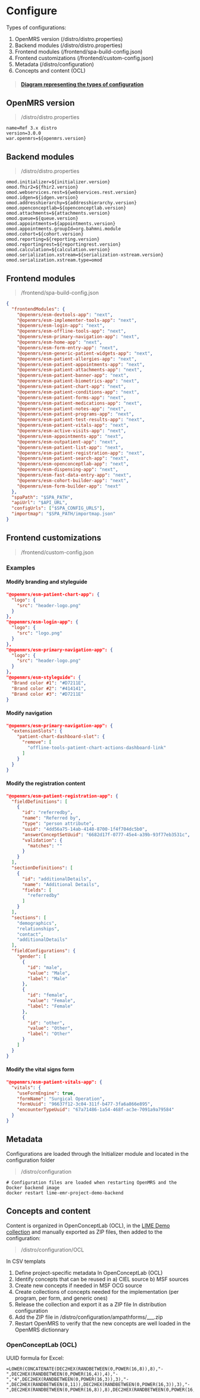 
# Configure

Types of configurations:
1. OpenMRS version (/distro/distro.properties)
2. Backend modules (/distro/distro.properties)
3. Frontend modules (/frontend/spa-build-config.json)
4. Frontend customizations (/frontend/custom-config.json)
5. Metadata (/distro/configuration) 
6. Concepts and content (OCL)

> #### [Diagram representing the types of configuration](https://docs.google.com/drawings/d/1FqoAuYAhWf-P8YAd18wHN-7yRBnAKEkrabBSGOCkWr8/edit?usp=sharing)


## OpenMRS version

> /distro/distro.properties

```shell
name=Ref 3.x distro
version=3.0.0
war.openmrs=${openmrs.version}
```
## Backend modules

> /distro/distro.properties

```shell
omod.initializer=${initializer.version}
omod.fhir2=${fhir2.version}
omod.webservices.rest=${webservices.rest.version}
omod.idgen=${idgen.version}
omod.addresshierarchy=${addresshierarchy.version}
omod.openconceptlab=${openconceptlab.version}
omod.attachments=${attachments.version}
omod.queue=${queue.version}
omod.appointments=${appointments.version}
omod.appointments.groupId=org.bahmni.module
omod.cohort=${cohort.version}
omod.reporting=${reporting.version}
omod.reportingrest=${reportingrest.version}
omod.calculation=${calculation.version}
omod.serialization.xstream=${serialization-xstream.version}
omod.serialization.xstream.type=omod
```
## Frontend modules

> /frontend/spa-build-config.json

```json
{
  "frontendModules": {
    "@openmrs/esm-devtools-app": "next",
    "@openmrs/esm-implementer-tools-app": "next",
    "@openmrs/esm-login-app": "next",
    "@openmrs/esm-offline-tools-app": "next",
    "@openmrs/esm-primary-navigation-app": "next",
    "@openmrs/esm-home-app": "next",
    "@openmrs/esm-form-entry-app": "next",
    "@openmrs/esm-generic-patient-widgets-app": "next",
    "@openmrs/esm-patient-allergies-app": "next",
    "@openmrs/esm-patient-appointments-app": "next",
    "@openmrs/esm-patient-attachments-app": "next",
    "@openmrs/esm-patient-banner-app": "next",
    "@openmrs/esm-patient-biometrics-app": "next",
    "@openmrs/esm-patient-chart-app": "next",
    "@openmrs/esm-patient-conditions-app": "next",
    "@openmrs/esm-patient-forms-app": "next",
    "@openmrs/esm-patient-medications-app": "next",
    "@openmrs/esm-patient-notes-app": "next",
    "@openmrs/esm-patient-programs-app": "next",
    "@openmrs/esm-patient-test-results-app": "next",
    "@openmrs/esm-patient-vitals-app": "next",
    "@openmrs/esm-active-visits-app": "next",
    "@openmrs/esm-appointments-app": "next",
    "@openmrs/esm-outpatient-app": "next",
    "@openmrs/esm-patient-list-app": "next",
    "@openmrs/esm-patient-registration-app": "next",
    "@openmrs/esm-patient-search-app": "next",
    "@openmrs/esm-openconceptlab-app": "next",
    "@openmrs/esm-dispensing-app": "next",
    "@openmrs/esm-fast-data-entry-app": "next",
    "@openmrs/esm-cohort-builder-app": "next",
    "@openmrs/esm-form-builder-app": "next"
  },
  "spaPath": "$SPA_PATH",
  "apiUrl": "$API_URL",
  "configUrls": ["$SPA_CONFIG_URLS"],
  "importmap": "$SPA_PATH/importmap.json"
}

```

## Frontend customizations

> /frontend/custom-config.json

### Examples

#### Modify branding and styleguide
```json
"@openmrs/esm-patient-chart-app": {
  "logo": {
    "src": "header-logo.png"
  }
},
"@openmrs/esm-login-app": {
  "logo": {
    "src": "logo.png"
  }
},
"@openmrs/esm-primary-navigation-app": {
  "logo": {
    "src": "header-logo.png"
  }
},
"@openmrs/esm-styleguide": {
  "Brand color #1": "#D7211E",
  "Brand color #2": "#414141",
  "Brand color #3": "#D7211E"
}
```

#### Modify navigation 
```json
"@openmrs/esm-primary-navigation-app": {
  "extensionSlots": {
    "patient-chart-dashboard-slot": {
      "remove": [
        "offline-tools-patient-chart-actions-dashboard-link"
      ]
    }
  }
}
```


#### Modify the registration content
```json
"@openmrs/esm-patient-registration-app": {
  "fieldDefinitions": [
    {
      "id": "referredby",
      "name": "Referred by",
      "type": "person attribute",
      "uuid": "4dd56a75-14ab-4148-8700-1f4f704dc5b0",
      "answerConceptSetUuid": "6682d17f-0777-45e4-a39b-93f77eb3531c",
      "validation": {
        "matches": ""
      }
    }
  ],
  "sectionDefinitions": [
    {
      "id": "additionalDetails",
      "name": "Additional Details",
      "fields": [
        "referredby"
      ]
    }
  ],
  "sections": [
    "demographics",
    "relationships",
    "contact",
    "additionalDetails"
  ],
  "fieldConfigurations": {
    "gender": [
      {
        "id": "male",
        "value": "Male",
        "label": "Male"
      },
      {
        "id": "female",
        "value": "Female",
        "label": "Female"
      },
      {
        "id": "other",
        "value": "Other",
        "label": "Other"
      }
    ]
  }
}
```

#### Modify the vital signs form
```json
"@openmrs/esm-patient-vitals-app": {
  "vitals": {
    "useFormEngine": true,
    "formName": "Surgical Operation",
    "formUuid": "96637f12-3c04-311f-b477-3fa6a866e895",
    "encounterTypeUuid": "67a71486-1a54-468f-ac3e-7091a9a79584"
  }
}
```


## Metadata


Configurations are loaded through the Initializer module and located in the configuration folder
> /distro/configuration
```shell
# Configuration files are loaded when restarting OpenMRS and the Docker backend image
docker restart lime-emr-project-demo-backend
```

## Concepts and content

Content is organized in OpenConceptLab (OCL), in the [LIME Demo collection](https://app.openconceptlab.org/#/orgs/MSFOCG/collections/lime-demo/ ) and manually exported as ZIP files, then added to the configuration:
> /distro/configuration/OCL

In CSV templats
1. Define project-specific metadata
In OpenConceptLab (OCL)
2. Identify concepts that can be reused in a) CIEL source b) MSF sources
3. Create new concepts if needed in MSF OCG source
4. Create collections of concepts needed for the implementation (per program, per form, and generic ones)
5. Release the collection and export it as a ZIP file
In distribution configuration
1. Add the ZIP file in /distro/configuration/ampathforms/___.zip
2. Restart OpenMRS to verify that the new concepts are well loaded in the OpenMRS dictionnary 

### OpenConceptLab (OCL)

UUID formula for Excel:
```shell
=LOWER(CONCATENATE(DEC2HEX(RANDBETWEEN(0,POWER(16,8)),8),"-",DEC2HEX(RANDBETWEEN(0,POWER(16,4)),4),"-","4",DEC2HEX(RANDBETWEEN(0,POWER(16,3)),3),"-",DEC2HEX(RANDBETWEEN(8,11)),DEC2HEX(RANDBETWEEN(0,POWER(16,3)),3),"-",DEC2HEX(RANDBETWEEN(0,POWER(16,8)),8),DEC2HEX(RANDBETWEEN(0,POWER(16,4)),4)))
```
